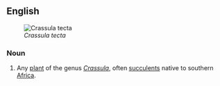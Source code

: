 ==English==
[[Image:Crassula tecta.jpg|thumb|''Crassula tecta'']]

===Noun===
{{en-noun}}

# {{botany}} Any [[plant]] of the genus ''[[Crassula]]'', often [[succulent]]s native to southern [[Africa]].